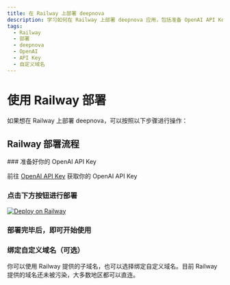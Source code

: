 ```yaml
---
title: 在 Railway 上部署 deepnova
description: 学习如何在 Railway 上部署 deepnova 应用，包括准备 OpenAI API Key、点击按钮进行部署、绑定自定义域名等步骤。
tags:
  - Railway
  - 部署
  - deepnova
  - OpenAI
  - API Key
  - 自定义域名
---
```


# 使用 Railway 部署

如果想在 Railway 上部署 deepnova，可以按照以下步骤进行操作：

## Railway 部署流程

<Steps>
  ### 准备好你的 OpenAI API Key

  前往 [OpenAI API Key](https://platform.openai.com/account/api-keys) 获取你的 OpenAI API Key

  ### 点击下方按钮进行部署

  [![Deploy on Railway](https://railway.app/button.svg)](https://railway.app/template/FB6HrV?referralCode=9bD9mT)

  ### 部署完毕后，即可开始使用

  ### 绑定自定义域名（可选）

  你可以使用 Railway 提供的子域名，也可以选择绑定自定义域名。目前 Railway 提供的域名还未被污染，大多数地区都可以直连。
</Steps>
